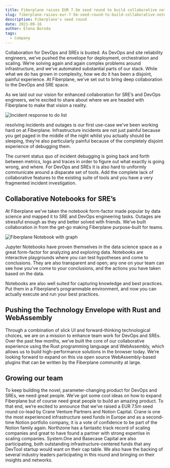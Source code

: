 ```yaml
---
title: Fiberplane raises EUR 7.5m seed round to build collaborative notebooks for SRE’s
slug: fiberplane-raises-eur-7-5m-seed-round-to-build-collaborative-notebooks-for-sre-s
description: Fiberplane's seed round
date: 2021-09-16
author: Elena Boroda 
tags:
  - Company
---
```




Collaboration for DevOps and SREs is busted. As DevOps and site reliability engineers, we’ve pushed the envelope for deployment, orchestration and scaling. We’re solving again and again complex problems around infrastructure, and we’ve automated substantial parts of our stack. While what we do has grown in complexity, how we do it has been a disjoint, painful experience. At Fiberplane, we’ve set out to bring deep collaboration to the DevOps and SRE space.

As we laid out our vision for enhanced collaboration for SRE’s and DevOps engineers, we’re excited to share about where we are headed with Fiberplane to make that vision a reality.

![Incident response to do list](@/assets/blog/2021-09-16-img01.png)


resolving incidents and outages is our first use-case we’ve been working hard on at Fiberplane. Infrastructure incidents are not just painful because you get paged in the middle of the night whilst you actually should be sleeping, they’re also particularly painful because of the completely disjoint experience of debugging them.

The current status quo of incident debugging is going back and forth between metrics, logs and traces in order to figure out what exactly is going wrong, and where. For DevOps and SREs it is also hard to uniformly communicate around a disparate set of tools. Add the complete lack of collaborative features to the existing suite of tools and you have a very fragmented incident investigation.

## Collaborative Notebooks for SRE’s

At Fiberplane we’ve taken the notebook form-factor made popular by data science and mapped it to SRE and DevOps engineering tasks. Outages are stressful enough as they and better solved with friends. We’ve built collaboration in from the get-go making Fiberplane purpose-built for teams.

![Fiberplane Notebook with graph](@/assets/blog/2021-09-16-img02.png)


Jupyter Notebooks have proven themselves in the data science space as a great form-factor for analyzing and exploring data. Notebooks are interactive playgrounds where you can test hypotheses and come to conclusions. They are also transparent and open; any one on your team can see how you’ve come to your conclusions, and the actions you have taken based on the data.

Notebooks are also well suited for capturing knowledge and best practices. Put them in a Fiberplane’s programmable environment, and now you can actually execute and run your best practices.

## Pushing the Technology Envelope with Rust and WebAssembly
Through a combination of slick UI and forward-thinking technological choices, we are on a mission to enhance team work for DevOps and SREs. Over the past few months, we’ve built the core of our collaborative experience using the Rust programming language and WebAssembly, which allows us to build high-performance solutions in the browser today. We’re looking forward to expand on this via open source WebAssembly-based plugins that can be written by the Fiberplane community at large.

## Growing our team
To keep building the novel, parameter-changing product for DevOps and SREs, we need great people. We’ve got some cool ideas on how to expand Fiberplane but of course need great people to build an amazing product. To that end, we’re excited to announce that we’ve raised a EUR 7.5m seed round co-lead by Crane Venture Partners and Notion Capital. Crane is one the most experienced infrastructure seed funds in Europe and as a second-time Notion portfolio company, it is a vote of confidence to be part of the Notion family again. Northzone has a fantastic track record of scaling companies and great to have found a partner with strong expertise in scaling companies. System.One and Basecase Capital are also participating, both outstanding infrastructure-centered funds that any DevTool startup would want on their cap table. We also have the backing of several industry leaders participating in this round and bringing on their insights and networks.